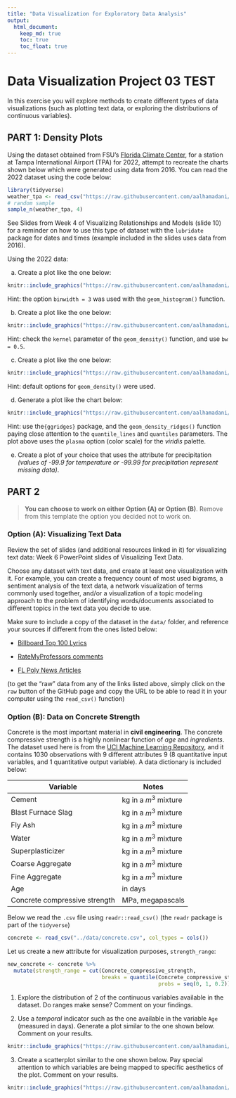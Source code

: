 ---
title: "Data Visualization for Exploratory Data Analysis"
output: 
  html_document:
    keep_md: true
    toc: true
    toc_float: true
---

# Data Visualization Project 03 TEST

In this exercise you will explore methods to create different types of data visualizations (such as plotting text data, or exploring the distributions of continuous variables).

## PART 1: Density Plots

Using the dataset obtained from FSU's [Florida Climate Center](https://climatecenter.fsu.edu/climate-data-access-tools/downloadable-data), for a station at Tampa International Airport (TPA) for 2022, attempt to recreate the charts shown below which were generated using data from 2016. You can read the 2022 dataset using the code below:

```{r, message=FALSE, warning=FALSE}
library(tidyverse)
weather_tpa <- read_csv("https://raw.githubusercontent.com/aalhamadani/datasets/master/tpa_weather_2022.csv")
# random sample 
sample_n(weather_tpa, 4)
```

See Slides from Week 4 of Visualizing Relationships and Models (slide 10) for a reminder on how to use this type of dataset with the `lubridate` package for dates and times (example included in the slides uses data from 2016).

Using the 2022 data:

(a) Create a plot like the one below:

```{r, echo = FALSE, out.width="80%", fig.align='center'}
knitr::include_graphics("https://raw.githubusercontent.com/aalhamadani/dataviz_final_project/main/figures/tpa_max_temps_facet.png")
```

Hint: the option `binwidth = 3` was used with the `geom_histogram()` function.

(b) Create a plot like the one below:

```{r, echo = FALSE, out.width="80%", fig.align='center'}
knitr::include_graphics("https://raw.githubusercontent.com/aalhamadani/dataviz_final_project/main/figures/tpa_max_temps_density.png")
```

Hint: check the `kernel` parameter of the `geom_density()` function, and use `bw = 0.5`.

(c) Create a plot like the one below:

```{r, echo = FALSE, out.width="80%", fig.align='center'}
knitr::include_graphics("https://raw.githubusercontent.com/aalhamadani/dataviz_final_project/main/figures/tpa_max_temps_density_facet.png")
```

Hint: default options for `geom_density()` were used.

(d) Generate a plot like the chart below:

```{r, echo = FALSE, out.width="80%", fig.align='center'}
knitr::include_graphics("https://raw.githubusercontent.com/aalhamadani/dataviz_final_project/main/figures/tpa_max_temps_ridges_plasma.png")
```

Hint: use the`{ggridges}` package, and the `geom_density_ridges()` function paying close attention to the `quantile_lines` and `quantiles` parameters. The plot above uses the `plasma` option (color scale) for the *viridis* palette.

(e) Create a plot of your choice that uses the attribute for precipitation *(values of -99.9 for temperature or -99.99 for precipitation represent missing data)*.

## PART 2

> **You can choose to work on either Option (A) or Option (B)**. Remove from this template the option you decided not to work on.

### Option (A): Visualizing Text Data

Review the set of slides (and additional resources linked in it) for visualizing text data: Week 6 PowerPoint slides of Visualizing Text Data.

Choose any dataset with text data, and create at least one visualization with it. For example, you can create a frequency count of most used bigrams, a sentiment analysis of the text data, a network visualization of terms commonly used together, and/or a visualization of a topic modeling approach to the problem of identifying words/documents associated to different topics in the text data you decide to use.

Make sure to include a copy of the dataset in the `data/` folder, and reference your sources if different from the ones listed below:

-   [Billboard Top 100 Lyrics](https://raw.githubusercontent.com/aalhamadani/dataviz_final_project/main/data/BB_top100_2015.csv)

-   [RateMyProfessors comments](https://raw.githubusercontent.com/aalhamadani/dataviz_final_project/main/data/rmp_wit_comments.csv)

-   [FL Poly News Articles](https://raw.githubusercontent.com/aalhamadani/dataviz_final_project/main/data/flpoly_news_SP23.csv)

(to get the "raw" data from any of the links listed above, simply click on the `raw` button of the GitHub page and copy the URL to be able to read it in your computer using the `read_csv()` function)

### Option (B): Data on Concrete Strength

Concrete is the most important material in **civil engineering**. The concrete compressive strength is a highly nonlinear function of *age* and *ingredients*. The dataset used here is from the [UCI Machine Learning Repository](https://archive.ics.uci.edu/ml/index.php), and it contains 1030 observations with 9 different attributes 9 (8 quantitative input variables, and 1 quantitative output variable). A data dictionary is included below:

| Variable                      | Notes                 |
|-------------------------------|-----------------------|
| Cement                        | kg in a $m^3$ mixture |
| Blast Furnace Slag            | kg in a $m^3$ mixture |
| Fly Ash                       | kg in a $m^3$ mixture |
| Water                         | kg in a $m^3$ mixture |
| Superplasticizer              | kg in a $m^3$ mixture |
| Coarse Aggregate              | kg in a $m^3$ mixture |
| Fine Aggregate                | kg in a $m^3$ mixture |
| Age                           | in days               |
| Concrete compressive strength | MPa, megapascals      |

Below we read the `.csv` file using `readr::read_csv()` (the `readr` package is part of the `tidyverse`)

```{r}
concrete <- read_csv("../data/concrete.csv", col_types = cols())
```

Let us create a new attribute for visualization purposes, `strength_range`:

```{r}
new_concrete <- concrete %>%
  mutate(strength_range = cut(Concrete_compressive_strength, 
                              breaks = quantile(Concrete_compressive_strength, 
                                                probs = seq(0, 1, 0.2))) )
```

1.  Explore the distribution of 2 of the continuous variables available in the dataset. Do ranges make sense? Comment on your findings.

2.  Use a *temporal* indicator such as the one available in the variable `Age` (measured in days). Generate a plot similar to the one shown below. Comment on your results.

```{r, echo = FALSE, out.width="80%", fig.align='center'}
knitr::include_graphics("https://raw.githubusercontent.com/aalhamadani/dataviz_final_project/main/figures/concrete_strength.png")
```

3.  Create a scatterplot similar to the one shown below. Pay special attention to which variables are being mapped to specific aesthetics of the plot. Comment on your results.

```{r, echo = FALSE, out.width="80%", fig.align='center'}
knitr::include_graphics("https://raw.githubusercontent.com/aalhamadani/dataviz_final_project/main/figures/cement_plot.png")
```
